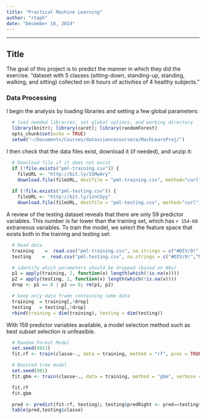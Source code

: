 ```yaml
---
title: "Practical Machine Learning"
author: "rtaph"
date: "December 16, 2014"
---
```


******************************
## Title
  
The goal of this project is to predict the manner in which they did the exercise. 
"dataset with 5 classes (sitting-down, standing-up, standing, walking, and sitting) collected on 8 hours of activities of 4 healthy subjects." 


### Data Processing
I begin the analysis by loading libraries and setting a few global parameters:
  
```r
  # load needed libraries, set global options, and working directory
  library(knitr); library(caret); library(randomForest)
  opts_chunk$set(echo = TRUE)       
  setwd("~/Documents/Courses/datasciencecoursera/MachLearnProj/")
```

I then check that the data files exist, download it (if needed), and unzip it:

```r
  # Download file if it does not exist
  if (!file.exists("pml-training.csv")) {
    fileURL <- "http://bit.ly/1GMwAry"
    download.file(fileURL, destfile = "pml-training.csv", method="curl")}
  
  if (!file.exists("pml-testing.csv")) {
    fileURL <- "http://bit.ly/1znCGyy"
    download.file(fileURL, destfile = "pml-testing.csv", method="curl")}
```

A review of the testing dataset reveals that there are only 59 predictor variables. This number is far lower than the training set, which has `r 154-60` extraneous variables. To train the model, we select the feature space that exists both in the training and testing set:

```r
  # Read data
  training    =  read.csv("pml-training.csv", na.strings = c("#DIV/0!","NA"))
  testing    =  read.csv("pml-testing.csv", na.strings = c("#DIV/0!","NA"))

  # identify which parameters should be dropped (based on NAs)
  p1 = apply(training, 2, function(x) length(which(!is.na(x))))
  p2 = apply(testing, 2, function(x) length(which(!is.na(x))))
  drop <- p1 == 0 | p2 == 0; rm(p1, p2)

  # keep only data frame containing some data
  training  = training[,!drop] 
  testing   = testing[,!drop]
  rbind(training = dim(training), testing = dim(testing))
```

With 159 predictor variables available, a model selection method such as best subset selection is unfeasible. 


```r
  # Random Forest Model
  set.seed(4811)
  fit.rf <- train(classe~., data = training, method = "rf", prox = TRUE)
```

```r
  # Boosted tree model
  set.seed(981)
  fit.gbm <- train(classe~., data = training, method = "gbm", verbose = FALSE)
```

```r
  fit.rf
  fit.gbm
```


```r
  pred <- predict(fit.rf, testing); testing$predRight <- pred==testing$classe
  table(pred,testing$classe)
```

